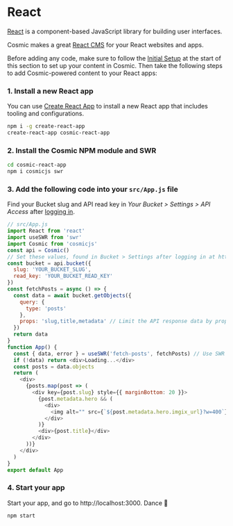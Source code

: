# React

[React](https://reactjs.org/) is a component-based JavaScript library for building user interfaces.

Cosmic makes a great [React CMS](https://www.cosmicjs.com/knowledge-base/react-cms) for your React websites and apps.

Before adding any code, make sure to follow the [Initial Setup](/guides/initial-setup) at the start of this section to set up your content in Cosmic. Then take the following steps to add Cosmic-powered content to your React apps:

### 1. Install a new React app

You can use [Create React App](https://github.com/facebook/create-react-app) to install a new React app that includes tooling and configurations.

```bash
npm i -g create-react-app
create-react-app cosmic-react-app
```

### 2. Install the Cosmic NPM module and SWR

```bash
cd cosmic-react-app
npm i cosmicjs swr
```

### 3. Add the following code into your `src/App.js` file

Find your Bucket slug and API read key in <i>Your Bucket > Settings > API Access</i> after [logging in](https://app.cosmicjs.com).

```javascript
// src/App.js
import React from 'react'
import useSWR from 'swr'
import Cosmic from 'cosmicjs'
const api = Cosmic()
// Set these values, found in Bucket > Settings after logging in at https://app.cosmicjs.com/login
const bucket = api.bucket({
  slug: 'YOUR_BUCKET_SLUG',
  read_key: 'YOUR_BUCKET_READ_KEY'
})
const fetchPosts = async () => {
  const data = await bucket.getObjects({
    query: {
      type: 'posts'
    },
    props: 'slug,title,metadata' // Limit the API response data by props
  })
  return data
}
function App() {
  const { data, error } = useSWR('fetch-posts', fetchPosts) // Use SWR hook
  if (!data) return <div>Loading...</div>
  const posts = data.objects
  return (
    <div>
      {posts.map(post => (
        <div key={post.slug} style={{ marginBottom: 20 }}>
          {post.metadata.hero && (
            <div>
              <img alt="" src={`${post.metadata.hero.imgix_url}?w=400`} />
            </div>
          )}
          <div>{post.title}</div>
        </div>
      ))}
    </div>
  )
}
export default App
```

### 4. Start your app

Start your app, and go to http://localhost:3000. Dance 🎉

```
npm start
```

